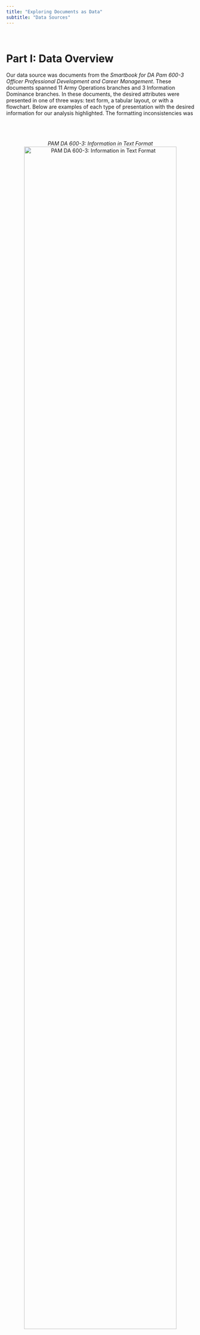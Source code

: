 ```yaml
---
title: "Exploring Documents as Data"
subtitle: "Data Sources"
---
```

<br>

<div align="center">
<p>  
<h1> Part I: Data Overview </h1>
</p>
</div>

Our data source was documents from the *Smartbook for DA Pam 600-3 Officer Professional Development and Career Management*. These documents spanned 11 Army Operations branches and 3 Information Dominance branches. In these documents, the desired attributes were presented in one of three ways: text form, a tabular layout, or with a flowchart. Below are examples of each type of presentation with the desired information for our analysis highlighted. The formatting inconsistencies was 

<div>
<div class="column">
<p align="center" style= "margin-top: 50px;">
*PAM DA 600-3: Information in Text Format*
![PAM DA 600-3: Information in Text Format](img/DevelopmentParagraph.png){width=90%} 
</p>
</div>

<div class="column">
<p align="center" style= "margin-top: 50px;">
*PAM DA 600-3: Information in Tabular Format*
![PAM DA 600-3: Information in Tabular Format](img/DevelopmentTable.png){width=90%}
</p>
</div>
</div>

<p align="center" style= "margin-top: 50px;">
*PAM DA 600-3: Information in Flowchart*
![PAM DA 600-3: Information in Flowchart](img/LifecycleDevelopment.png){width=60%}
</p>
